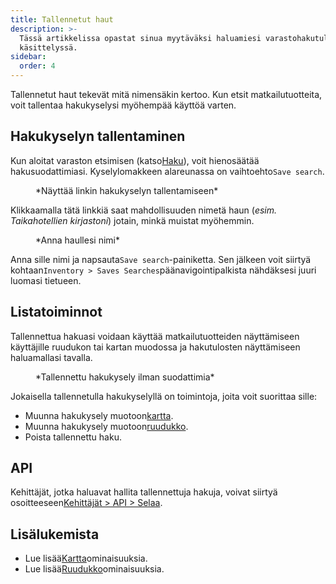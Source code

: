 ```yaml
---
title: Tallennetut haut
description: >-
  Tässä artikkelissa opastat sinua myytäväksi haluamiesi varastohakutulosten
  käsittelyssä.
sidebar:
  order: 4
---
```


Tallennetut haut tekevät mitä nimensäkin kertoo. Kun etsit matkailutuotteita, voit tallentaa hakukyselysi myöhempää käyttöä varten.

## Hakukyselyn tallentaminen

Kun aloitat varaston etsimisen (katso[Haku](/studio/search)), voit hienosäätää hakusuodattimiasi.
Kyselylomakkeen alareunassa on vaihtoehto`Save search`.

<figure>
  <CloudinaryImage width="350" height="329" resize="scale" quality="best" alt="Tallenna haku" src="academy/save-search" errorImage="noimage_opaque_nyrtl0.png" />

  <figcaption>*Näyttää linkin hakukyselyn tallentamiseen*</figcaption>
</figure>


Klikkaamalla tätä linkkiä saat mahdollisuuden nimetä haun (*esim. Taikahotellien kirjastoni*) jotain, minkä muistat myöhemmin.

<figure>
  <CloudinaryImage width="350" height="329" resize="scale" quality="best" alt="Anna haullesi nimi" src="academy/name-save-search" errorImage="noimage_opaque_nyrtl0.png" />

  <figcaption>*Anna haullesi nimi*</figcaption>
</figure>


Anna sille nimi ja napsauta`Save search`-painiketta. Sen jälkeen voit siirtyä kohtaan`Inventory > Saves Searches`päänavigointipalkista nähdäksesi juuri luomasi tietueen.

## Listatoiminnot

Tallennettua hakuasi voidaan käyttää matkailutuotteiden näyttämiseen käyttäjille ruudukon tai kartan muodossa ja hakutulosten näyttämiseen haluamallasi tavalla.

<figure>
  <CloudinaryImage width="700" height="939" resize="scale" quality="best" alt="Tallennetut hakutoiminnot" src="academy/saved-search-actions" errorImage="noimage_opaque_nyrtl0.png" />

  <figcaption>*Tallennettu hakukysely ilman suodattimia*</figcaption>
</figure>


Jokaisella tallennetulla hakukyselyllä on toimintoja, joita voit suorittaa sille:

* Muunna hakukysely muotoon[kartta](/studio/maps).
* Muunna hakukysely muotoon[ruudukko](/studio/grids).
* Poista tallennettu haku.

## API

Kehittäjät, jotka haluavat hallita tallennettuja hakuja, voivat siirtyä osoitteeseen[Kehittäjät > API > Selaa](/developers/apis/#browse-api).

## Lisälukemista

* Lue lisää[Kartta](/studio/maps)ominaisuuksia.
* Lue lisää[Ruudukko](/studio/grids)ominaisuuksia.

